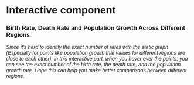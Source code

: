 # Interactive component
```{=html}
<html lang="en">
  <head>
    <meta charset="utf-8">
    <title>Interactive</title>
    <script src="https://d3js.org/d3.v7.js">  </script>
    <style>
      * {
        font-family: sans-serif;
      }
      text {
        font-size: 12px;
      }
      div.tooltip {
        fill = blue;
      }
      circle:hover {
        fill: #ffb900;
      }
    </style>
      <div>
      <h3>  Birth Rate, Death Rate and Population Growth Across Different Regions</h3>
      <p> <i>  Since it's hard to identify the exact number of rates with the static graph (Especially for points like population growth that values for different regions are close to each other), in this interactive part, when you hover over the points, you can see the exact number of the birth rate, the death rate, and the population growth rate. Hope this can help you make better comparisons between different regions.</i></p>
    </div>
    
    <div id="plot"></div>
    
  </head>
  <body>
    
    <script type="text/javascript">
    
    //Set weight and height
        var w = 850;
        var h = 500;
        var margin = {top: 25, right: 100, bottom: 50, left: 170};
        var innerHeight = h - margin.top - margin.bottom;
        var innerWidth = w - margin.left - margin.right;
    
      // create SVG element
        var svg = d3.select("div#plot")
          .append("svg")
          .attr("width", w)
          .attr("height", h)
    
        // create background rectangle
       svg.append("rect")
          .attr("width", w)
          .attr("height", h)
          .attr("fill", "#e1e1e1");
    
        // create plot group  
        svg.append("g")
          .attr("id", "plot")
          .attr("transform", `translate (${margin.left}, ${margin.top})`);
    
    
        //Dataset
        var data = [
          {"country_name":"Least developed countries",
          "rbirth": 45.662,
          "rdeath": 18.008,
          "gpop": 2.533
        },
          {"country_name":"OECD members",
          "rbirth": 17.489,
          "rdeath": 9.006,
          "gpop": 0.938
        },
          {"country_name":"Low income",
          "rbirth": 46.272,
          "rdeath": 18.096,
          "gpop": 2.515
        },
          {"country_name":"Lower middle income",
          "rbirth": 37.326,
          "rdeath": 12.917,
          "gpop": 2.463
        },
          {"country_name":"Middle income",
          "rbirth": 29.551,
          "rdeath": 10.101,
          "gpop": 1.967
        },
          {"country_name":"Upper middle income",
          "rbirth": 22.060,
          "rdeath": 7.388,
          "gpop": 1.496
        },
          {"country_name":"High income",
          "rbirth": 15.603,
          "rdeath": 9.034,
          "gpop": 0.821
        }
        ]
      
    
        // ADD: create scales
        var xScale = d3.scaleLinear()
          .domain([0, 50])
          .range([0, innerWidth-100]);

        var yScale = d3.scaleBand()
          .domain(["Least developed countries", "Low income", "Lower middle income", "Middle income", "Upper middle income", "OECD members", "High income"])
          .range([0, innerHeight]);
      
        var xAxis = d3.axisBottom().scale(xScale);

        var yAxis = d3.axisLeft().scale(yScale);
    
        svg.append("g")
          .attr("class", "xAxis")
          .attr("transform", `translate (${margin.left}, ${h - margin.bottom})`).call(xAxis);
    
        svg.append("g")
          .attr("class", "yAxis")
          .attr("transform", `translate (${margin.left}, ${margin.top})`)
          .call(yAxis);


        // ADD: create plot group 
        var plot = svg.append("g")
          .attr("id", "plot")
          .attr("transform", `translate (${margin.left}, ${yScale.bandwidth()/2 + margin.top})`)
          .selectAll("circle", "line");
      
    
        // ADD: create grid lines
        plot.data(data)
          .enter()
          .append("line")
          .attr("x1", d => 0)
          .attr("y1", d => yScale(d.country_name))
          .attr("x2", d => innerWidth - 100)
          .attr("y2", d => yScale(d.country_name))
          .attr("stroke", "grey")
          .attr("stroke-width", 0.5);
    
        // ADD: create circles
        plot.data(data)
          .enter()
          .append("circle")
          .attr("cx", d => xScale(d.rbirth))
          .attr("cy", d => yScale(d.country_name) )
          .attr("r", 4.5)
          .attr("fill", "#b7410e")
          .on("mouseover", function(event, d) {
            var xcoord = +d3.select(event.currentTarget).attr("cx") + 2
            var ycoord = +d3.select(event.currentTarget).attr("cy") - 2
            svg.select("g#plot")
              .append("text")
              .attr("id", "tooltip")
              .attr("x", xcoord)
              .attr("y", ycoord)
              .text(d.rbirth);
                 })
          .on("mouseout", function() {
              d3.select("#tooltip").remove();
                 }
                 );

        plot.data(data)
          .enter()
          .append("circle")
          .attr("cx", d => xScale(d.rdeath))
          .attr("cy", d => yScale(d.country_name) )
          .attr("r", 4.5)
          .attr("fill", "#445597")
          .on("mouseover", function(event, d) {
            var xcoord = +d3.select(event.currentTarget).attr("cx") + 2
            var ycoord = +d3.select(event.currentTarget).attr("cy") - 2
            svg.select("g#plot")
              .append("text")
              .attr("id", "tooltip")
              .attr("x", xcoord)
              .attr("y", ycoord)
              .text(d.rdeath);
                 })
          .on("mouseout", function() {
              d3.select("#tooltip").remove();
                 }
                 );
        
        plot.data(data)
          .enter()
          .append("circle")
          .attr("cx", d => xScale(d.gpop))
          .attr("cy", d => yScale(d.country_name) )
          .attr("r", 4.5)
          .attr("fill", "#25b5af")
          .on("mouseover", function(event, d) {
            var xcoord = +d3.select(event.currentTarget).attr("cx") + 2
            var ycoord = +d3.select(event.currentTarget).attr("cy") - 2
            svg.select("g#plot")
              .append("text")
              .attr("id", "tooltip")
              .attr("x", xcoord)
              .attr("y", ycoord)
              .text(d.gpop);
                 })
          .on("mouseout", function() {
              d3.select("#tooltip").remove();
                 }
                 );
        
        // ADD: Legend
        svg.append("circle").attr("cx",innerWidth + 90).attr("cy",100).attr("r", 5).style("fill", "#b7410e")
        svg.append("circle").attr("cx",innerWidth + 90).attr("cy",150).attr("r", 5).style("fill", "#445597")
        svg.append("circle").attr("cx",innerWidth + 90).attr("cy",200).attr("r", 5).style("fill", "#25b5af")
        
        svg.append("text").attr("x", innerWidth + 100).attr("y", 100).text("Birth Rate").style("font-size", "12px").attr("alignment-baseline","middle")
        svg.append("text").attr("x", innerWidth + 90).attr("y", 115).text("(per 1,000 people)").style("font-size", "12px").attr("alignment-baseline","middle")
        
        svg.append("text").attr("x", innerWidth + 100).attr("y", 150).text("Death Rate").style("font-size", "12px").attr("alignment-baseline","middle")
        svg.append("text").attr("x", innerWidth + 90).attr("y", 165).text("(per 1,000 people)").style("font-size", "12px").attr("alignment-baseline","middle")
        
        svg.append("text").attr("x", innerWidth + 100).attr("y", 200).text("Population").style("font-size", "12px").attr("alignment-baseline","middle")
        svg.append("text").attr("x", innerWidth + 100).attr("y", 215).text("Growth (%)").style("font-size", "12px").attr("alignment-baseline","middle")
             
        // ADD: create caption
        d3.select("div#plot")
          .append("div")
          .style("padding", "10px")
          .append("a")
          .attr("href", "https://databank.worldbank.org/source/health-nutrition-and-population-statistics")
          .text("Data source:  World Bank’s database “Health Nutrition and Population Statistics”");
          
          
        </script>
    </body>
</html>

```